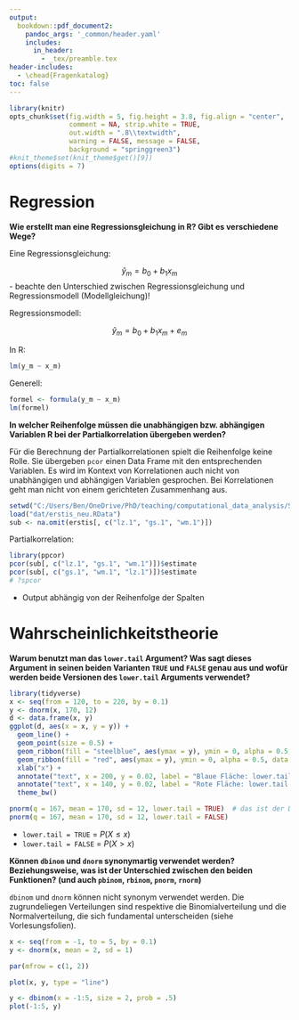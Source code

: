 ```yaml
---
output:
  bookdown::pdf_document2:
    pandoc_args: '_common/header.yaml'
    includes:
      in_header: 
        - _tex/preamble.tex
header-includes:
  - \chead{Fragenkatalog}
toc: false
---
```


```r
library(knitr)
opts_chunk$set(fig.width = 5, fig.height = 3.8, fig.align = "center",
               comment = NA, strip.white = TRUE,
               out.width = ".8\\textwidth",
               warning = FALSE, message = FALSE, 
               background = "springgreen3")
#knit_theme$set(knit_theme$get()[9])
options(digits = 7)
```

# Regression

**Wie erstellt man eine Regressionsgleichung in R? Gibt es verschiedene Wege?**

Eine Regressionsgleichung:

$$\hat{y}_m = b_0 + b_1x_m$$
- beachte den Unterschied zwischen Regressionsgleichung und Regressionsmodell (Modellgleichung)!

Regressionsmodell:

$$\hat{y}_m = b_0 + b_1x_m + e_m$$

In R:

```r
lm(y_m ~ x_m)
```

Generell:

```r
formel <- formula(y_m ~ x_m)
lm(formel)
```

**In welcher Reihenfolge müssen die unabhängigen bzw. abhängigen Variablen R bei der Partialkorrelation übergeben werden?**

Für die Berechnung der Partialkorrelationen spielt die Reihenfolge keine Rolle. Sie übergeben `pcor` einen Data Frame mit den entsprechenden Variablen. Es wird im Kontext von Korrelationen auch nicht von unabhängigen und abhängigen Variablen gesprochen. Bei Korrelationen geht man nicht von einem gerichteten Zusammenhang aus.

```r
setwd("C:/Users/Ben/OneDrive/PhD/teaching/computational_data_analysis/Skript")  # set wd in source file location
load("dat/erstis_neu.RData") 
sub <- na.omit(erstis[, c("lz.1", "gs.1", "wm.1")])
```

Partialkorrelation:
```r
library(ppcor)
pcor(sub[, c("lz.1", "gs.1", "wm.1")])$estimate
pcor(sub[, c("gs.1", "wm.1", "lz.1")])$estimate
# ?spcor
```
- Output abhängig von der Reihenfolge der Spalten

# Wahrscheinlichkeitstheorie

**Warum benutzt man das `lower.tail` Argument? Was sagt dieses Argument in seinen beiden Varianten `TRUE` und `FALSE` genau aus und wofür werden beide Versionen des `lower.tail` Arguments verwendet?**

```r
library(tidyverse)
x <- seq(from = 120, to = 220, by = 0.1)
y <- dnorm(x, 170, 12)
d <- data.frame(x, y)
ggplot(d, aes(x = x, y = y)) +
  geom_line() +
  geom_point(size = 0.5) +
  geom_ribbon(fill = "steelblue", aes(ymax = y), ymin = 0, alpha = 0.5, data = subset(d, x >= 167)) +
  geom_ribbon(fill = "red", aes(ymax = y), ymin = 0, alpha = 0.5, data = subset(d, x <= 167)) +
  xlab("x") +
  annotate("text", x = 200, y = 0.02, label = "Blaue Fläche: lower.tail = FALSE", size = 2) +
  annotate("text", x = 140, y = 0.02, label = "Rote Fläche: lower.tail = TRUE", size = 2) +
  theme_bw()
```

```r
pnorm(q = 167, mean = 170, sd = 12, lower.tail = TRUE)  # das ist der Default
pnorm(q = 167, mean = 170, sd = 12, lower.tail = FALSE)
```
- `lower.tail = TRUE` = $P(X \leq x)$
- `lower.tail = FALSE` = $P(X > x)$

**Können `dbinom` und `dnorm` synonymartig verwendet werden? Beziehungsweise, was ist der Unterschied zwischen den beiden Funktionen? (und auch `pbinom`, `rbinom`, `pnorm`, `rnorm`)**

`dbinom` und `dnorm` können nicht synonym verwendet werden. Die zugrundeliegen Verteilungen sind respektive die Binomialverteilung und die Normalverteilung, die sich fundamental unterscheiden (siehe Vorlesungsfolien).

```r
x <- seq(from = -1, to = 5, by = 0.1)
y <- dnorm(x, mean = 2, sd = 1)

par(mfrow = c(1, 2))

plot(x, y, type = "line")

y <- dbinom(x = -1:5, size = 2, prob = .5)
plot(-1:5, y)
```

































